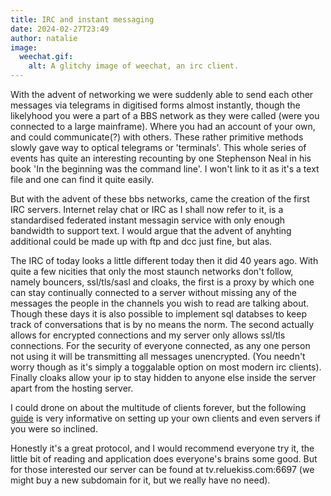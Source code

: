```yaml
---
title: IRC and instant messaging
date: 2024-02-27T23:49
author: natalie
image:
  weechat.gif:
    alt: A glitchy image of weechat, an irc client.
---
```

With the advent of networking we were suddenly able to send each other messages
via telegrams in digitised forms almost instantly, though the likelyhood you
were a part of a BBS network as they were called (were you connected to a large
mainframe). Where you had an account of your own, and could communicate(?) with
others. These rather primitive methods slowly gave way to optical telegrams
or 'terminals'. This whole series of events has quite an interesting recounting
by one Stephenson Neal in his book 'In the beginning was the command line'. I 
won't link to it as it's a text file and one can find it quite easily.

But with the advent of these bbs networks, came the creation of the first IRC
servers. Internet relay chat or IRC as I shall now refer to it, is a 
standardised federated instant messagin service with only enough bandwidth to
support text. I would argue that the advent of anyhting additional could be 
made up with ftp and dcc just fine, but alas. 

The IRC of today looks a little different today then it did 40 years ago. With
quite a few nicities that only the most staunch networks don't follow, namely
bouncers, ssl/tls/sasl and cloaks, the first is a proxy by which one can stay
continually connected to a server without missing any of the messages the
people in the channels you wish to read are talking about. Though these days 
it is also possible to implement sql databses to keep track of conversations
that is by no means the norm. The second actually allows for encrypted
connections and my server only allows ssl/tls connections. For the security
of everyone connected, as any one person not using it will be transmitting 
all messages unencrypted. (You needn't worry though as it's simply a
toggalable option on most modern irc clients). Finally cloaks allow your ip
to stay hidden to anyone else inside the server apart from the hosting server.

I could drone on about the multitude of clients forever, but the following
[guide](https://landchad.net/irc/) is very informative on setting up your own clients and even servers if
you were so inclined.

Honestly it's a great protocol, and I would recommend everyone try it, the
little bit of reading and application does everyone's brains some good. But for
those interested our server can be found at tv.reluekiss.com:6697 (we might buy a
new subdomain for it, but we really have no need).
